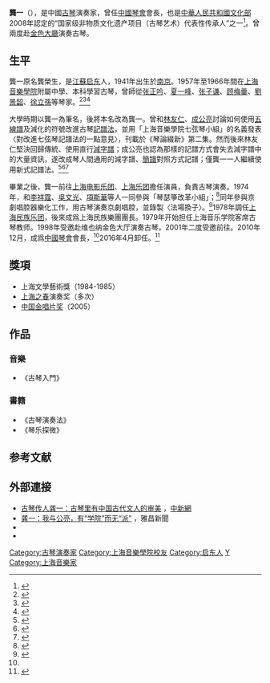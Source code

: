 '''龔一'''（{{bd|1941年||||catIdx=G}}），是中國[[古琴|古琴]]演奏家，曾任[[中國琴會|中國琴會]]會長，也是[[中華人民共和國文化部|中華人民共和國文化部]]2008年認定的“国家级非物质文化遗产项目（古琴艺术）代表性传承人”之一<ref>{{Cite web|url=http://info.guqu.net/guqindashi/20060729172221_534.html|title=古琴演奏家龚一|accessdate=2014-06-26|work=|publisher=中國古曲網|date=2012-06-09|archive-date=2018-11-13|archive-url=https://web.archive.org/web/20181113180858/http://info.guqu.net/guqindashi/20060729172221_534.html|dead-url=no}}</ref>。曾兩度赴[[金色大廳|金色大廳]]演奏古琴。

==生平==
龔一原名龔榮生，是[[江蘇|江蘇]][[启东|启东]]人，1941年出生於[[南京|南京]]。1957年至1966年間在[[上海音樂學院|上海音樂學院]]附屬中學、本科學習古琴，曾師從[[张正吟|张正吟]]、[[夏一峰|夏一峰]]、[[张子谦|张子谦]]、[[顾梅羹|顾梅羹]]、[[劉景韶|劉景韶]]、[[徐立孫|徐立孫]]等琴家。<ref name="啟東新聞網">{{Cite web|url=http://www.qidongnews.com/html/2014-6/20146209177.htm|title=走进大师的古琴世界——记中国民族管弦乐学会古琴专业委员会会长龚一|accessdate=2014-06-26|work=|publisher=启东新聞網|date=2014-06-20|archive-url=https://web.archive.org/web/20140714152238/http://www.qidongnews.com/html/2014-6/20146209177.htm|archive-date=2014-07-14|dead-url=yes}}</ref><ref>{{Cite book|title=《操縵瑣記》|last=張|first=子謙|publisher=中華書局|year=2005|isbn=9787101048513|quote=（1958年）十月八日  晨開始往音樂院附中兼課教琴。學生成公亮、龔榮生、李禹賢已有一二年程度，指法均相當好。音院目的在吸收各家指法，培養出全面人材。但運指方面欲徹底改變頗有困難，如不改變，則一家風格決難彈出。縱下一番功夫，恐不易達到十分完美也。}}</ref><ref>{{Cite book|title=《上海古琴百年紀事 1855-1999》|publisher=上海音樂學院出版社|year=2020|isbn=9787556604463|location=上海|pages=118}}</ref>

大學時期以龔一為筆名，後將本名改為龔一。曾和[[林友仁|林友仁]]、[[成公亮|成公亮]]討論如何使用[[五線譜|五線譜]]及減化的符號改進古琴[[記譜法|記譜法]]，並用「上海音樂學院七弦琴小組」的名義發表〈對改進七弦琴記譜法的一點意見〉，刊載於《琴論綴新》第二集。然而後來林友仁堅決回歸傳統、使用直行[[減字譜|減字譜]]；成公亮也認為那樣的記譜方式會失去減字譜中的大量資訊，遂改成琴人間通用的減字譜、[[簡譜|簡譜]]對照方式記譜；僅龔一一人繼續使用新式記譜法。<ref name="畢業">{{Cite book|title=《秋籟居憶舊》|last=成|first=公亮|authorlink=成公亮|publisher=中華書局|year=2015|isbn=9787101107050|location=北京|pages=151-153|work=〈畢業〉}}</ref><ref>{{Cite book|title=《秋籟居琴話》|last=成|first=公亮|authorlink=成公亮|publisher=中華書局|year=2009|isbn=9787108032553|location=北京|pages=118-126|work=〈我所使用的記譜方式〉}}</ref><ref>{{Cite book|title=《古琴演奏法》|last=龔|first=一|publisher=上海教育出版社|year=1999|location=上海}}</ref>

畢業之後，龔一前往[[上海电影乐团|上海电影乐团]]、[[上海乐团|上海乐团]]擔任演員，負責古琴演奏。1974年，和[[李祥霆|李祥霆]]、[[吳文光_(音樂家)|吳文光]]、[[項斯華|項斯華]]等人一同參與「琴瑟箏改革小組」；<ref>{{Cite book|title=《上海古琴百年紀事 1855-1999》|publisher=上海音樂學院出版社|year=2020|isbn=9787556604463|location=上海|pages=139}}</ref>同年參與京劇唱腔器樂化工作，用古琴演奏京劇唱腔，並錄製〈法場換子〉。<ref>{{Cite book|title=《上海古琴百年紀事 1855-1999》|publisher=上海音樂學院出版社|year=2020|isbn=9787556604463|location=上海|pages=140}}</ref>1978年調任[[上海民族乐团|上海民族乐团]]，後來成爲上海民族樂團團長。1979年开始担任上海音乐学院客席古琴教师。1998年受邀赴维也纳金色大厅演奏古琴，2001年二度受邀前往。2010年12月，成爲[[中國琴會|中國琴會]]會長，<ref name="啟東新聞網"/>2016年4月卸任。<ref>{{cite web|url=http://www.zhongguoqinhui.org/newsitem/277359167|title=中国琴会第四届换届大会在京成功召开|publisher=中国琴会|date=2016-04-15|accessdate=2016-04-20}}{{dead link|date=2018年2月 |bot=InternetArchiveBot |fix-attempted=yes }}</ref>

==獎項==
*上海文學藝術獎（1984-1985）
*[[上海之春|上海之春]]演奏奖（多次）
*[[中国金唱片奖|中国金唱片奖]]（2005）

==作品==
===音樂===
*《古琴入門》
===書籍===
*《古琴演奏法》
*《琴乐探微》

==参考文献==
{{reflist}}

==外部連接==

*[http://www.chinanews.com/cul/2011/11-17/3467812.shtml 古琴传人龚一：古琴里有中国古代文人的审美] {{Wayback|url=http://www.chinanews.com/cul/2011/11-17/3467812.shtml |date=20190922143056 }}，[[中新網|中新網]]
*[https://news.artron.net/20150714/n760073.html 龚一：我与公亮，有“学院”而无“派”] {{Wayback|url=https://news.artron.net/20150714/n760073.html |date=20190922144530 }}，雅昌新聞
* {{YouTube|playlist=OLAK5uy_kyL4kXfrMQqcW2gkmGvobZcppSeXFpVlA|龔一獨奏專輯《酒狂》}}
* {{YouTube|playlist=OLAK5uy_nkc-eNhv9jpKXmrtyh9WCh7g8V-Hx_3RQ|龔一古琴專輯}}


{{第二批國家級非物質文化遺產古琴項目代表性傳承人}}{{Authority control}}
{{DEFAULTSORT:G}}
[[Category:古琴演奏家|Category:古琴演奏家]]
[[Category:上海音樂學院校友|Category:上海音樂學院校友]]
[[Category:启东人|Category:启东人]]
[[Category:龔姓|Y]]
[[Category:上海音樂家|Category:上海音樂家]]